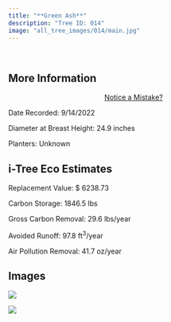 ```yaml
---
title: "**Green Ash**"
description: "Tree ID: 014"
image: "all_tree_images/014/main.jpg"
---
```


<br>

## **More Information**
::: column-margin
<center><a class="button" href="https://forms.gle/W6f5nwYxrM33hF4f7">Notice a Mistake?</a></center>
:::


Date Recorded:  9/14/2022

Diameter at Breast Height:  24.9  inches

Planters:  Unknown

## **i-Tree Eco Estimates**


 Replacement Value: $ 6238.73

 Carbon Storage:  1846.5  lbs

 Gross Carbon Removal:  29.6  lbs/year

 Avoided Runoff:  97.8  ft<sup>3</sup>/year

 Air Pollution Removal:  41.7  oz/year

## **Images**


 ![](all_tree_images/014/IMG_6350.jpg)

 ![](all_tree_images/014/main.jpg)
